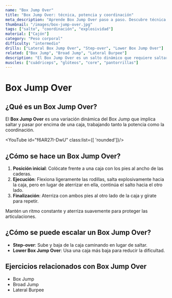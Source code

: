 ```yaml
---
name: "Box Jump Over"
title: "Box Jump Over: técnica, potencia y coordinación"
meta_description: "Aprende Box Jump Over paso a paso. Descubre técnica detallada, beneficios principales y consejos prácticos para mejorar potencia."
thumbnail: "/images/box-jump-over.jpg"
tags: ["salto", "coordinación", "explosividad"]
material: ["Cajón"]
category: "Peso corporal"
difficulty: "intermedio"
drills: ["Lateral Box Jump Over", "Step-over", "Lower Box Jump Over"]
related: ["Box Jump", "Broad Jump", "Lateral Burpee"]
description: "El Box Jump Over es un salto dinámico que requiere saltar y pasar por encima de una caja, desarrollando potencia y coordinación."
muscles: ["cuádriceps", "glúteos", "core", "pantorrillas"]
---
```


# Box Jump Over

## ¿Qué es un Box Jump Over?
El **Box Jump Over** es una variación dinámica del Box Jump que implica saltar y pasar por encima de una caja, trabajando tanto la potencia como la coordinación.

<YouTube id="f6AR27I-DwU" class:list={[ 'rounded']}/>

## ¿Cómo se hace un Box Jump Over?
1. **Posición inicial**: Colócate frente a una caja con los pies al ancho de las caderas.
2. **Ejecución**: Flexiona ligeramente las rodillas, salta explosivamente hacia la caja, pero en lugar de aterrizar en ella, continúa el salto hacia el otro lado.
3. **Finalización**: Aterriza con ambos pies al otro lado de la caja y gírate para repetir.

Mantén un ritmo constante y aterriza suavemente para proteger las articulaciones.

## ¿Cómo se puede escalar un Box Jump Over?
- **Step-over**: Sube y baja de la caja caminando en lugar de saltar.
- **Lower Box Jump Over**: Usa una caja más baja para reducir la dificultad.

## Ejercicios relacionados con Box Jump Over
- Box Jump
- Broad Jump
- Lateral Burpee
